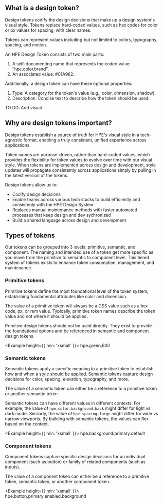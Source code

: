 
## What is a design token?

Design tokens codify the design decisions that make up a design system's visual style. Tokens replace hard-coded values, such as hex codes for color or px values for spacing, with clear names.

Tokens can represent values including but not limited to colors, typography, spacing, and motion.

An HPE Design Token consists of two main parts:

1. A self-documenting name that represents the coded value: “hpe.color.brand".
1. An associated value: #01A982.

Additionally, a design token can have these optional properties:

1. Type: A category for the token's value (e.g., color, dimension, shadow).
1. Description: Concise text to describe how the token should be used.

TO DO: Add visual

## Why are design tokens important?

Design tokens establish a source of truth for HPE's visual style in a tech-agnostic format, enabling a truly consistent, unified experience across applications.

Token names are purpose-driven, rather than hard-coded values, which provides the flexibility for token values to evolve over time with our visual style. When tokens are implemented across design and development, style updates will propagate consistently across applications simply by pulling in the latest version of the tokens.

Design tokens allow us to:

- Codify design decisions
- Enable teams across various tech stacks to build efficiently and consistenly with the HPE Design System
- Replaces manual maintenance methods with faster automated processes that keep design and dev sychronized
- Build a shared language across design and development

## Types of tokens

Our tokens can be grouped into 3 levels: primitive, semantic, and component. The naming and intended use of a token get more specific as you move from the primitive to semantic to component level. This tiered system of tokens exists to enhance token consumption, management, and maintenance.

### Primitive tokens

Primitive tokens define the most foundational level of the token system, establishing fundamental attributes like color and dimension.

The value of a primitive token will always be a CSS value such as a hex code, px, or rem value. Typically, primitive token names describe the token value and not where it should be applied.

Primitive design tokens should not be used directly. They exist to provide the foundational options and be referenced in semantic and component design tokens.

<Example height={{ min: 'xsmall' }}>
  <Box align="center" direction="row" gap="small">
    <Box background="brand" pad="medium" round="small" flex={false} />
    <Text size="large">hpe.green.600</Text>
  </Box>
</Example>

### Semantic tokens

Semantic tokens apply a specific meaning to a primitive token to establish how and when a style should be applied. Semantic tokens capture design decisions for color, spacing, elevation, typography, and more.

The value of a semantic token can either be a reference to a primitive token or another semantic token.

Semantic tokens can have different values in different contexts. For example, the value of `hpe.color.background.back` might differ for light vs dark mode. Similarly, the value of `hpe.spacing.large` might differ for wide vs narrow viewports. By building with semantic tokens, the values can flex based on the context.

<Example height={{ min: 'xsmall' }}>
  <Box align="center" direction="row" gap="small">
    <Box background="brand" pad="medium" round="small" flex={false} />
    <Text size="large">hpe.background.primary.default</Text>
  </Box>
</Example>

### Component tokens

Component tokens capture specific design decisions for an individual component (such as button) or family of related components (such as inputs).

The value of a component token can either be a reference to a primitive token, semantic token, or another component token.

<Example height={{ min: 'xsmall' }}>
  <Box align="center" direction="row" gap="small">
    <Box background="brand" pad="medium" round="small" flex={false} />
    <Text size="large">hpe.button.primary.enabled.background</Text>
  </Box>
</Example>
